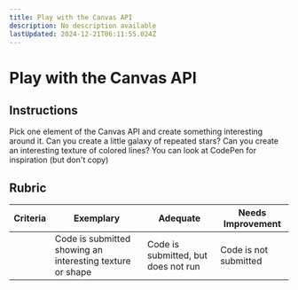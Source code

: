 ```yaml
---
title: Play with the Canvas API
description: No description available
lastUpdated: 2024-12-21T06:11:55.024Z
---
```


# Play with the Canvas API

## Instructions

Pick one element of the Canvas API and create something interesting around it. Can you create a little galaxy of repeated stars? Can you create an interesting texture of colored lines? You can look at CodePen for inspiration (but don't copy)

## Rubric

| Criteria | Exemplary                                                 | Adequate                            | Needs Improvement     |
| -------- | --------------------------------------------------------- | ----------------------------------- | --------------------- |
|          | Code is submitted showing an interesting texture or shape | Code is submitted, but does not run | Code is not submitted |
